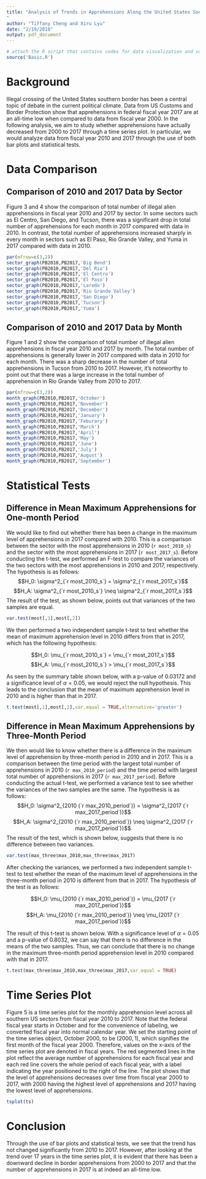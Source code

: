 ```yaml
---
title: "Analysis of Trends in Apprehensions Along the United States Southern Border
"
author: "Tiffany Cheng and Xiru Lyu"
date: "2/19/2018"
output: pdf_document
---
```


```r
# attach the R script that contains codes for data visualization and various statistical tests
source('Basic.R') 
```

# Background

Illegal crossing of the United States southern border has been a central topic of debate in the current political climate. Data from US Customs and Border Protection show that apprehensions in federal fiscal year 2017 are at an all-time low when compared to data from fiscal year 2000. In the following analysis, we aim to study whether apprehensions have actually decreased from 2000 to 2017 through a time series plot. In particular, we would analyze data from fiscal year 2010 and 2017 through the use of both bar plots and statistical tests.


# Data Comparison

## Comparison of 2010 and 2017 Data by Sector

Figure 3 and 4 show the comparison of total number of illegal alien apprehensions in fiscal year 2010 and 2017 by sector. In some sectors such as El Centro, San Diego, and Tucson, there was a significant drop in total number of apprehensions for each month in 2017 compared with data in 2010. In contrast, the total number of apprehensions increased sharply in every month in sectors such as El Paso, Rio Grande Valley, and Yuma in 2017 compared with data in 2010.

```r
par(mfrow=c(3,2))
sector_graph(PB2010,PB2017,'Big Bend')
sector_graph(PB2010,PB2017,'Del Rio')
sector_graph(PB2010,PB2017,'El Centro')
sector_graph(PB2010,PB2017,'El Paso')
sector_graph(PB2010,PB2017,'Laredo')
sector_graph(PB2010,PB2017,'Rio Grande Valley')
sector_graph(PB2010,PB2017,'San Diego')
sector_graph(PB2010,PB2017,'Tucson')
sector_graph(PB2010,PB2017,'Yuma')
```

## Comparison of 2010 and 2017 Data by Month

Figure 1 and 2 show the comparison of total number of illegal alien apprehensions in fiscal year 2010 and 2017 by month. The total number of apprehensions is generally lower in 2017 compared with data in 2010 for each month. There was a sharp decrease in the number of total apprehensions in Tucson from 2010 to 2017. However, it's noteworthy to point out that there was a large increase in the total number of apprehension in Rio Grande Valley from 2010 to 2017.

```r
par(mfrow=c(3,2))
month_graph(PB2010,PB2017,'October')
month_graph(PB2010,PB2017,'November')
month_graph(PB2010,PB2017,'December')
month_graph(PB2010,PB2017,'January')
month_graph(PB2010,PB2017,'Feburary')
month_graph(PB2010,PB2017,'March')
month_graph(PB2010,PB2017,'April')
month_graph(PB2010,PB2017,'May')
month_graph(PB2010,PB2017,'June')
month_graph(PB2010,PB2017,'July')
month_graph(PB2010,PB2017,'August')
month_graph(PB2010,PB2017,'September')
```


\newpage

# Statistical Tests

## Difference in Mean Maximum Apprehensions for One-month Period

We would like to find out whether there has been a change in the maximum level of apprehensions in 2017 compared with 2010. This is a comparison between the sector with the most apprehensions in 2010 (`r most_2010_s`) and the sector with the most apprehensions in 2017 (`r most_2017_s`). Before conducting the t-test, we performed an F-test to compare the variances of the two sectors with the most apprehensions in 2010 and 2017, respectively. The hypothesis is as follows: $$H_0: \sigma^2_{`r most_2010_s`} = \sigma^2_{`r most_2017_s`}$$ $$H_A: \sigma^2_{`r most_2010_s`} \neq \sigma^2_{`r most_2017_s`}$$ The result of the test, as shown below, points out that variances of the two samples are equal.


```r
var.test(most[,1],most[,2]) 
```


We then performed a two independent sample t-test to test whether the mean of maximum apprehension level in 2010 differs from that in 2017, which has the following hypothesis: 

$$H_0: \mu_{`r most_2010_s`} = \mu_{`r most_2017_s`}$$ $$H_A: \mu_{`r most_2010_s`} > \mu_{`r most_2017_s`}$$

As seen by the summary table shown below, with a p-value of 0.03172 and a significance level of $\alpha=0.05$, we would reject the null hypothesis. This leads to the conclusion that the mean of maximum apprehension level in 2010 and is higher than that in 2017.

```r
t.test(most[,1],most[,2],var.equal = TRUE,alternative='greater')
```


## Difference in Mean Maximum Apprehensions by Three-Month Period

We then would like to know whether there is a difference in the maximum level of apprehension by three-month period in 2010 and in 2017. This is a comparison between the time period with the largest total number of apprehensions in 2010 (`r max_2010_period`) and the time period with largest total number of apprehensions in 2017 (`r max_2017_period`). Before conducting the actual t-test, we performed a variance test to see whether the variances of the two samples are the same. The hypothesis is as follows: $$H_0: \sigma^2_{2010 (`r max_2010_period`)} = \sigma^2_{2017 (`r max_2017_period`)}$$ $$H_A: \sigma^2_{2010 (`r max_2010_period`)} \neq \sigma^2_{2017 (`r max_2017_period`)}$$ The result of the test, which is shown below, suggests that there is no difference between two variances. 


```r
var.test(max_three$max_2010,max_three$max_2017) 
```

After checking the variances, we performed a two independent sample t-test to test whether the mean of the maximum level of apprehensions in the three-month period in 2010 is different from that in 2017. The hypothesis of the test is as follows:

$$H_0: \mu_{2010 (`r max_2010_period`)} = \mu_{2017 (`r max_2017_period`)}$$ $$H_A: \mu_{2010 (`r max_2010_period`)} \neq \mu_{2017 (`r max_2017_period`)}$$

The result of this t-test is shown below. With a significance level of $\alpha=0.05$ and a p-value of 0.8032, we can say that there is no difference in the means of the two samples. Thus, we can conclude that there is no change in the maximum three-month period apprehension level in 2010 compared with that in 2017.

```r
t.test(max_three$max_2010,max_three$max_2017,var.equal = TRUE)
```

# Time Series Plot

Figure 5 is a time series plot for the monthly apprehension level across all southern US sectors from fiscal year 2010 to 2017. Note that the federal fiscal year starts in October and for the convenience of labeling, we converted fiscal year into normal calendar year. We set the starting point of the time series object, October 2000, to be $(2000,1)$, which signifies the first month of the fiscal year 2000. Therefore, values on the x-axis of the time series plot are denoted in fiscal years. The red segmented lines in the plot reflect the average number of apprehensions for each fiscal year and each red line covers the whole period of each fiscal year, with a label indicating the year positioned to the right of the line. The plot shows that the level of apprehensions decreases over time from fiscal year 2000 to 2017, with 2000 having the highest level of apprehensions and 2017 having the lowest level of apprehensions.

```r
tsplot(ts)
```

# Conclusion
Through the use of bar plots and statistical tests, we see that the trend has not changed significantly from 2010 to 2017. However, after looking at the trend over 17 years in the time series plot, it is evident that there has been a downward decline in border apprehensions from 2000 to 2017 and that the number of apprehensions in 2017 is at indeed an all-time low.
